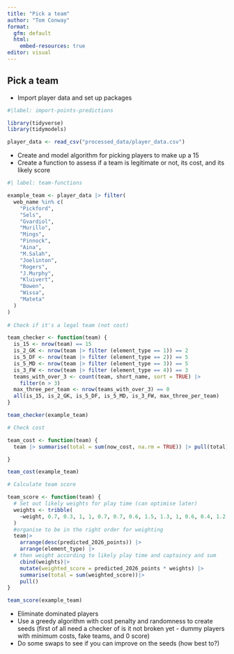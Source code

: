 ```yaml
---
title: "Pick a team"
author: "Tom Conway"
format: 
  gfm: default
  html:
    embed-resources: true
editor: visual
---
```


## Pick a team

-   Import player data and set up packages

```r

#|label: import-points-predictions

library(tidyverse)
library(tidymodels)

player_data <- read_csv("processed_data/player_data.csv")

```

-   Create and model algorithm for picking players to make up a 15
-   Create a function to assess if a team is legitimate or not, its cost, and its likely score

```r

#| label: team-functions

example_team <- player_data |> filter(
  web_name %in% c(
    "Pickford",
    "Sels",
    "Gvardiol",
    "Murillo",
    "Mings",
    "Pinnock",
    "Aina",
    "M.Salah",
    "Joelinton",
    "Rogers",
    "J.Murphy",
    "Kluivert",
    "Bowen",
    "Wissa",
    "Mateta"
  )
)
  
# Check if it's a legal team (not cost)

team_checker <- function(team) {
  is_15 <- nrow(team) == 15
  is_2_GK <- nrow(team |> filter (element_type == 1)) == 2
  is_5_DF <- nrow(team |> filter (element_type == 2)) == 5
  is_5_MD <- nrow(team |> filter (element_type == 3)) == 5
  is_3_FW <- nrow(team |> filter (element_type == 4)) == 3
  teams_with_over_3 <- count(team, short_name, sort = TRUE) |>
    filter(n > 3)
  max_three_per_team <- nrow(teams_with_over_3) == 0
  all(is_15, is_2_GK, is_5_DF, is_5_MD, is_3_FW, max_three_per_team)
}

team_checker(example_team)

# Check cost

team_cost <- function(team) {
  team |> summarise(total = sum(now_cost, na.rm = TRUE)) |> pull(total)

}

team_cost(example_team)

# Calculate team score

team_score <- function(team) {
  # Set out likely weights for play time (can optimise later)
  weights <- tribble(
    ~weight, 0.7, 0.3, 1, 1, 0.7, 0.7, 0.6, 1.5, 1.3, 1, 0.6, 0.4, 1.2, 0.6, 0.4
  )
  #organise to be in the right order for weighting
  team|>
    arrange(desc(predicted_2026_points)) |>
    arrange(element_type) |>
  # then weight according to likely play time and captaincy and sum
    cbind(weights)|>
    mutate(weighted_score = predicted_2026_points * weights) |>
    summarise(total = sum(weighted_score))|>
    pull()
}

team_score(example_team)
```

-   Eliminate dominated players
-   Use a greedy algorithm with cost penalty and randomness to create seeds (first of all need a checker of is it not broken yet - dummy players with minimum costs, fake teams, and 0 score)
-   Do some swaps to see if you can improve on the seeds (how best to?)

